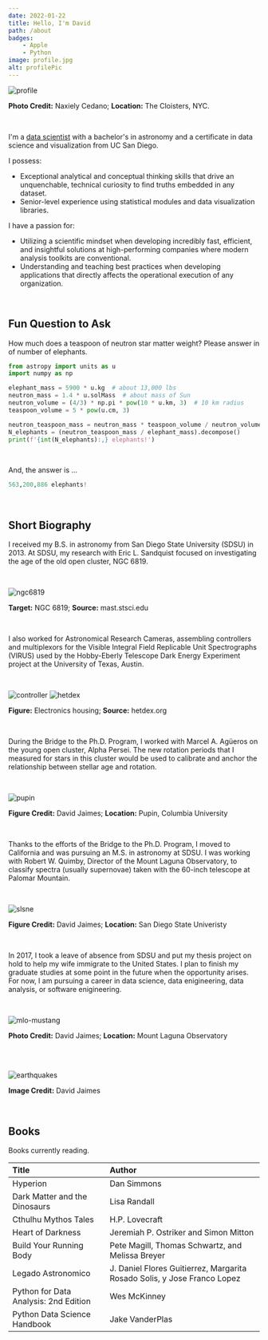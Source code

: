 ```yaml
---
date: 2022-01-22
title: Hello, I'm David
path: /about
badges:
    - Apple
    - Python
image: profile.jpg
alt: profilePic
---
```


![profile](profile.jpg)
<p style={{fontSize: '11px', textAlign: 'right'}}><b>Photo Credit:</b> Naxiely Cedano; <b>Location:</b> The Cloisters, NYC.</p>

<br/>

I'm a [data scientist](https://en.wikipedia.org/wiki/Data_science) with a bachelor's in astronomy and a certificate in data science and visualization from UC San Diego.

I possess: 

- Exceptional analytical and conceptual thinking skills that drive an unquenchable, technical curiosity to find truths embedded in any dataset.
- Senior-level experience using statistical modules and data visualization libraries.

I have a passion for:

- Utilizing a scientific mindset when developing incredibly fast, efficient, and insightful solutions at high-performing companies where modern analysis toolkits are conventional.
- Understanding and teaching best practices when developing applications that directly affects the operational execution of any organization.

<br/>

## Fun Question to Ask
How much does a teaspoon of neutron star matter weight? Please answer in of number of elephants.

```python
from astropy import units as u
import numpy as np

elephant_mass = 5900 * u.kg  # about 13,000 lbs
neutron_mass = 1.4 * u.solMass  # about mass of Sun
neutron_volume = (4/3) * np.pi * pow(10 * u.km, 3)  # 10 km radius
teaspoon_volume = 5 * pow(u.cm, 3)

neutron_teaspoon_mass = neutron_mass * teaspoon_volume / neutron_volume
N_elephants = (neutron_teaspoon_mass / elephant_mass).decompose()
print(f'{int(N_elephants):,} elephants!')
```

<br/>

And, the answer is ...

```python
563,200,886 elephants!
```

<br/>

## Short Biography

I received my B.S. in astronomy from San Diego State University (SDSU) in 2013. At SDSU, my research with Eric L. Sandquist focused on investigating the age of the old open cluster, NGC 6819.

<br/>

![ngc6819](NGC6819.png)
<p style={{fontSize: '12px'}}><b>Target:</b> NGC 6819; <b>Source:</b> mast.stsci.edu</p>

<br/>

I also worked for Astronomical Research Cameras, assembling controllers and multiplexors for the Visible Integral Field Replicable Unit Spectrographs (VIRUS) used by the Hobby-Eberly Telescope Dark Energy Experiment project at the University of Texas, Austin.

<br/>

![controller](virus-controller.jpg)
![hetdex](hetdex-virus.png)
<p style={{fontSize: '12px'}}><b>Figure:</b> Electronics housing; <b>Source:</b> hetdex.org</p>

<br/>

During the Bridge to the Ph.D. Program, I worked with Marcel A. Agüeros on the young open cluster, Alpha Persei. The new rotation periods that I measured for stars in this cluster would be used to calibrate and anchor the relationship between stellar age and rotation.

<br/>

![pupin](alpha-per.png)
<p style={{fontSize: '12px'}}><b>Figure Credit:</b> David Jaimes; <b>Location:</b> Pupin, Columbia University</p>

<br/>

Thanks to the efforts of the Bridge to the Ph.D. Program, I moved to California and was pursuing an M.S. in astronomy at SDSU. I was working with Robert W. Quimby, Director of the Mount Laguna Observatory, to classify spectra (usually supernovae) taken with the 60-inch telescope at Palomar Mountain.

<br/>

![slsne](SLSNEv2.png)
<p style={{fontSize: '12px'}}><b>Figure Credit:</b> David Jaimes; <b>Location:</b> San Diego State Univeristy</p>

<br/>

In 2017, I took a leave of absence from SDSU and put my thesis project on hold to help my wife immigrate to the United States. I plan to finish my graduate studies at some point in the future when the opportunity arises. For now, I am pursuing a career in data science, data enigineering, data analysis, or software enigineering.

<br/>

![mlo-mustang](mlo-mustang.jpg)
<p style={{fontSize: '12px'}}><b>Photo Credit:</b> David Jaimes; <b>Location:</b> Mount Laguna Observatory</p>

<br/>

<br/>

![earthquakes](earthquakes.png)
<p style={{fontSize: '12px'}}><b>Image Credit:</b> David Jaimes</p>

<br/>

## Books

Books currently reading.

Title | Author
:--- | :----
Hyperion | Dan Simmons
Dark Matter and the Dinosaurs | Lisa Randall
Cthulhu Mythos Tales | H.P. Lovecraft
Heart of Darkness | Jeremiah P. Ostriker and Simon Mitton
Build Your Running Body | Pete Magill, Thomas Schwartz, and Melissa Breyer
Legado Astronomico | J. Daniel Flores Guitierrez, Margarita Rosado Solis, y Jose Franco Lopez
Python for Data Analysis: 2nd Edition | Wes McKinney
Python Data Science Handbook | Jake VanderPlas
